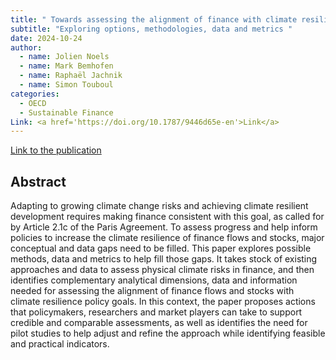 ```yaml
---
title: " Towards assessing the alignment of finance with climate resilience goals"
subtitle: "Exploring options, methodologies, data and metrics "
date: 2024-10-24
author:
  - name: Jolien Noels 
  - name: Mark Bemhofen
  - name: Raphaël Jachnik
  - name: Simon Touboul
categories: 
  - OECD
  - Sustainable Finance
Link: <a href='https://doi.org/10.1787/9446d65e-en'>Link</a>
---
```


[Link to the publication](https://www.oecd-ilibrary.org/environment/towards-assessing-the-alignment-of-finance-with-climate-resilience-goals_9446d65e-en)

## Abstract

Adapting to growing climate change risks and achieving climate resilient development requires making finance consistent with this goal, as called for by Article 2.1c of the Paris Agreement. To assess progress and help inform policies to increase the climate resilience of finance flows and stocks, major conceptual and data gaps need to be filled. This paper explores possible methods, data and metrics to help fill those gaps. It takes stock of existing approaches and data to assess physical climate risks in finance, and then identifies complementary analytical dimensions, data and information needed for assessing the alignment of finance flows and stocks with climate resilience policy goals. In this context, the paper proposes actions that policymakers, researchers and market players can take to support credible and comparable assessments, as well as identifies the need for pilot studies to help adjust and refine the approach while identifying feasible and practical indicators.
